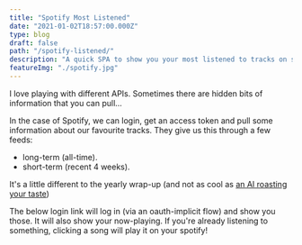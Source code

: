 ```yaml
---
title: "Spotify Most Listened"
date: "2021-01-02T18:57:00.000Z"
type: blog
draft: false
path: "/spotify-listened/"
description: "A quick SPA to show you your most listened to tracks on spotify, short and long term"
featureImg: "./spotify.jpg"
---
```



I love playing with different APIs. Sometimes there are hidden bits of information that you can pull...

In the case of Spotify, we can login, get an access token and pull some information about our favourite tracks. They give us this through a few feeds:

* long-term (all-time).
* short-term (recent 4 weeks).

It's a little different to the yearly wrap-up (and not as cool as [an AI roasting your taste](https://pudding.cool/2020/12/judge-my-spotify/))

The below login link will log in (via an oauth-implicit flow) and show you those. It will also show your now-playing. If you're already listening to something, clicking a song will play it on your spotify!

<SpotifyStats />

